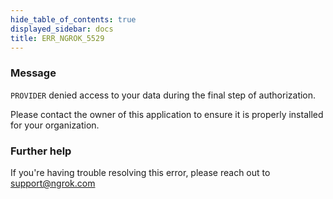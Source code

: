 ```yaml
---
hide_table_of_contents: true
displayed_sidebar: docs
title: ERR_NGROK_5529
---
```


### Message

`PROVIDER` denied access to your data during the final step of authorization.

Please contact the owner of this application to ensure it is properly installed for your organization.

<ErrorDetails />

### Further help

If you're having trouble resolving this error, please reach out to [support@ngrok.com](mailto:support@ngrok.com?subject=Help%20with%20ERR_NGROK_5529)
